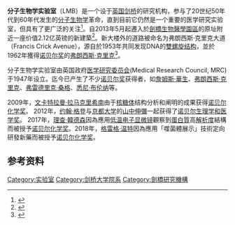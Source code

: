 {{Infobox building
| name       = MRC Laboratory of Molecular Biology
| native_name= 
| former_names        = 
| alternate_names     = LMB
| image               = File:cmglee_Cambridge_LMB_train.jpg
| caption             = <small>2013年6月从[Cambridgeshire Guided Busway]大桥观看LMB新大楼</small>
| latitude            = 52.1763
| longitude           = 0.1430
| altitude            = 
| building_type       = 实验室
| architectural_style = 
| structural_system   = 
| cost                = 
| ren_cost            =
| location            = [[剑桥|剑桥]]
| address             = 
| client              = 
| owner               = 
| current_tenants     = [[Medical_Research_Council_(UK)|Medical Research Council]] (MRC) 医学研究委员会(英)
| landlord            = 剑桥大学
| start_date          = 
| completion_date     = 1962
| inauguration_date   = 
| renovation_date     = 
| demolition_date     = 
| destruction_date    = 
| height              = 
| diameter            = 
| other_dimensions    = 
| floor_count         = 
| floor_area          = 
| main_contractor     = 
| architect           = 
| architecture_firm   =
| structural_engineer = 
| services_engineer   = 
| civil_engineer      = 
| other_designers     = 
| quantity_surveyor   = 
| awards              = 
| ren_architect       =
| ren_firm            =
| ren_str_engineer    = 
| ren_serv_engineer   = 
| ren_civ_engineer    = 
| ren_oth_designers   = 
| ren_qty_surveyor    = 
| ren_awards          = 
| website =         {{URL|http://www2.mrc-lmb.cam.ac.uk}}
| references          = 
}}
'''分子生物学实验室'''（LMB）是一个设于[[英国|英国]][[剑桥|剑桥]]的研究机构，参与了20世纪50年代到60年代发生的[[分子生物学|分子生物学]]革命，直到目前它仍然是一个重要的医学研究实验室，但具有了更广泛的关注<ref name=anpwc>{{Cite journal 
| last1 = Raper | first1 = V. 
| doi = 10.1126/science.caredit.a1100063 
| title = A Nobel Prize-Winning Culture 
| journal = Science 
| year = 2011 
}}</ref>。自2013年5月起遷入於[[劍橋生物醫學園區|劍橋生物醫學園區]]的原址附近一座价值2.12亿英镑的新建築<ref name="Opening">{{cite web |url=http://www.cam.ac.uk/news/her-majesty-the-queen-opens-the-new-mrc-laboratory-of-molecular-biology |title=Her Majesty the Queen opens the new MRC Laboratory of Molecular Biology |author=<!--Staff writer(s); no by-line.--> |date=23 May 2013 |website= |publisher=Cambridge University |accessdate=20 June 2013 |archive-date=2020-08-07 |archive-url=https://web.archive.org/web/20200807235500/https://www.cam.ac.uk/news/her-majesty-the-queen-opens-the-new-mrc-laboratory-of-molecular-biology |dead-url=no }}</ref>。新大楼外的道路被命名为弗朗西斯·克里克大道（Francis Crick Avenue），源自於1953年共同发现DNA的[[雙股螺旋|雙螺旋结构]]，並於1962年獲得[[诺贝尔奖|诺贝尔奖]]的[[弗朗西斯·克里克|弗朗西斯·克里克]]<ref>{{Cite journal
|doi=10.1038/430845a
|pmid = 15318208
|title = Obituary:  Francis Crick (1916–2004)
|journal = Nature
|volume = 430
|issue = 7002
|pages = 845–7
|year = 2004
|last1 = Rich
|first1 = Alexander
|last2 = Stevens
|first2 = Charles F.
|bibcode = 2004Natur.430..845R
}}</ref>。

分子生物学实验室由英国政府[[英國醫學研究委員會|医学研究委员会]](Medical Research Council, MRC)于1947年设立。迄今已产生了不少[[诺贝尔奖|诺贝尔奖]]获得者，如[[詹姆斯·沃森|詹姆斯·華生]]、[[弗朗西斯·克里克|弗朗西斯·克里克]]、[[弗雷德里克·桑格|弗雷德里克·桑格]]、[[悉尼·布伦纳|悉尼·布伦纳]]等。

2009年，[[文卡特拉曼·拉马克里希南|文卡特拉曼·拉马克里希南]]由于[[核糖体|核糖体]]结构分析和阐明的成果获得[[诺贝尔化学奖|诺贝尔化学奖]]。 2012年，[[约翰·格登|约翰·格登]]与[[京都大学|京都大学]]的[[山中伸彌|山中伸彌]]一起获得了[[诺贝尔生理学和医学奖|诺贝尔生理学和医学奖]]。 2017年，[[理查德·亨德森|理查·韓德森]]因為應用[[低温电子显微镜|低温电子显微镜]]觀察到[[蛋白质|蛋白質]]高[[分辨率|解析度]]結構而被授予[[诺贝尔化学奖|诺贝尔化学奖]]。2018年，[[格雷格·温特|格雷格·温特]]因為應用「噬菌體展示」技術定向研發新藥而被授予[[诺贝尔化学奖|诺贝尔化学奖]]。

== 参考资料 ==
{{reflist}}

{{University of Cambridge}}

[[Category:实验室|Category:实验室]]
[[Category:剑桥大学院系|Category:剑桥大学院系]]
[[Category:劍橋研究機構|Category:劍橋研究機構]]